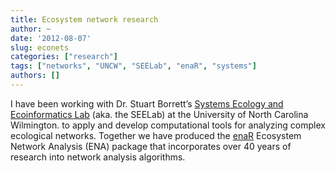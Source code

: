 ```yaml
---
title: Ecosystem network research
author: ~
date: '2012-08-07'
slug: econets
categories: ["research"]
tags: ["networks", "UNCW", "SEELab", "enaR", "systems"]
authors: []
---
```


I have been working with Dr. Stuart Borrett's
[Systems Ecology and Ecoinformatics Lab](http://people.uncw.edu/borretts/)
(aka. the SEELab) at the University of North Carolina Wilmington. to
apply and develop computational tools for analyzing complex ecological
networks. Together we have produced the [enaR](github.com/SEELab/enaR)
Ecosystem Network Analysis (ENA) package that incorporates over 40
years of research into network analysis algorithms.
